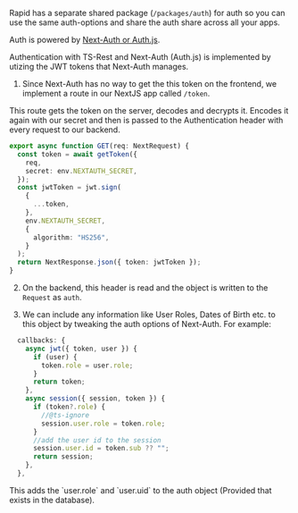 Rapid has a separate shared package (`/packages/auth`) for auth so you can use the same auth-options and share the auth share across all your apps.

Auth is powered by [Next-Auth or Auth.js](authjs.dev).

Authentication with TS-Rest and Next-Auth (Auth.js) is implemented by utizing the JWT tokens that Next-Auth manages.

1. Since Next-Auth has no way to get the this token on the frontend, we implement a route in our NextJS app called `/token`.

This route gets the token on the server, decodes and decrypts it. Encodes it again with our secret and then is passed to the Authentication header with every request to our backend.

```typescript
export async function GET(req: NextRequest) {
  const token = await getToken({
    req,
    secret: env.NEXTAUTH_SECRET,
  });
  const jwtToken = jwt.sign(
    {
      ...token,
    },
    env.NEXTAUTH_SECRET,
    {
      algorithm: "HS256",
    }
  );
  return NextResponse.json({ token: jwtToken });
}
```

2. On the backend, this header is read and the object is written to the `Request` as `auth`.

3. We can include any information like User Roles, Dates of Birth etc. to this object by tweaking the auth options of Next-Auth. For example:

```typescript
  callbacks: {
    async jwt({ token, user }) {
      if (user) {
        token.role = user.role;
      }
      return token;
    },
    async session({ session, token }) {
      if (token?.role) {
        //@ts-ignore
        session.user.role = token.role;
      }
      //add the user id to the session
      session.user.id = token.sub ?? "";
      return session;
    },
  },
```

<Check>
  This adds the `user.role` and `user.uid` to the auth object (Provided that
  exists in the database).
</Check>
